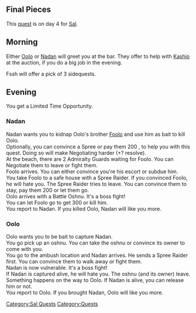 {{stub}}

== Final Pieces ==
This [[Quests|quest]] is on day 4 for [[Sal]].

== Morning ==
Either [[Oolo]] or [[Nadan]] will greet you at the bar. They offer to help with [[Kashio]] at the auction, if you do  a big job in the evening.

Fssh will offer a pick of 3 sidequests.

== Evening ==
You get a Limited Time Opportunity. <br/>

=== Nadan ===
Nadan wants you to kidnap Oolo's brother [[Foolo]] and use him as bait to kill Oolo. <br/>
Optionally, you can convince a Spree or pay them 200 {{shills|Shills}}, to help you with this quest. Doing so will make Negotiating harder (+? resolve). <br/>
At the beach, there are 2 Admiralty Guards waiting for Foolo. You can Negotiate them to leave or fight them. <br/>
Foolo arrives. You can either convince you're his escort or subdue him.  <br/>
You take Foolo to a safe house with a Spree Raider. If you convinced Foolo, he will hate you. The Spree Raider tries to leave. You can convince them to stay, pay them 200 {{shills|Shills}} or let them go. <br/>
Oolo arrives with a Battle Oshnu. It's a boss fight! <br/>
You can let Foolo go to get 300 {{shills|Shills}} or kill him. <br/>
You report to Nadan. If you killed Oolo, Nadan will like you more.

=== Oolo ===
Oolo wants you to be bait to capture Nadan. <br/>
You go pick up an oshnu. You can take the oshnu or convince its owner to come with you. <br/>
You go to the ambush location and Nadan arrives. He sends a Spree Raider first. You can convince them to walk away or fight them. <br/>
Nadan is now vulnerable. It's a boss fight! <br/>
If Nadan is captured alive, he will hate you. The oshnu (and its owner) leave. <br/>
Something happens on the way to Oolo. If Nadan is alive, you can release him or not. <br/>
You report to Oolo. If you brought Nadan, Oolo will like you more.

[[Category:Sal Quests]]
[[Category:Quests]]